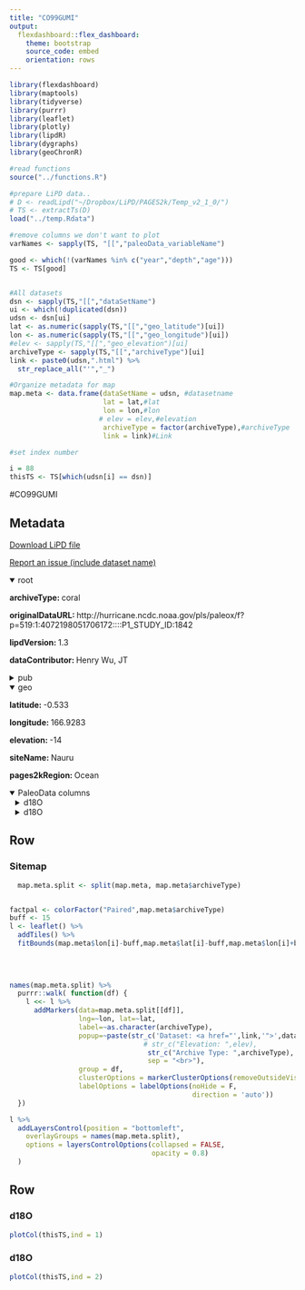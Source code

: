 ```yaml
---
title: "CO99GUMI"
output: 
  flexdashboard::flex_dashboard:
    theme: bootstrap
    source_code: embed
    orientation: rows
---
```


```r
library(flexdashboard)
library(maptools)
library(tidyverse)
library(purrr)
library(leaflet)
library(plotly)
library(lipdR)
library(dygraphs)
library(geoChronR)

#read functions
source("../functions.R")

#prepare LiPD data..
# D <- readLipd("~/Dropbox/LiPD/PAGES2k/Temp_v2_1_0/")
# TS <- extractTs(D)
load("../temp.Rdata")

#remove columns we don't want to plot
varNames <- sapply(TS, "[[","paleoData_variableName")

good <- which(!(varNames %in% c("year","depth","age")))
TS <- TS[good]


#All datasets
dsn <- sapply(TS,"[[","dataSetName")
ui <- which(!duplicated(dsn))
udsn <- dsn[ui]
lat <- as.numeric(sapply(TS,"[[","geo_latitude")[ui])
lon <- as.numeric(sapply(TS,"[[","geo_longitude")[ui])
#elev <- sapply(TS,"[[","geo_elevation")[ui]
archiveType <- sapply(TS,"[[","archiveType")[ui]
link <- paste0(udsn,".html") %>% 
  str_replace_all("'","_")

#Organize metadata for map
map.meta <- data.frame(dataSetName = udsn, #datasetname
                       lat = lat,#lat
                       lon = lon,#lon
                      # elev = elev,#elevation
                       archiveType = factor(archiveType),#archiveType
                       link = link)#Link

#set index number

i = 88
thisTS <- TS[which(udsn[i] == dsn)]
```
#CO99GUMI

Metadata {.sidebar}
-------------------------------------
[Download LiPD file](CO99GUMI.lpd)
            

[Report an issue (include dataset name)](https://github.com/nickmckay/LiPDverse/issues)

<details open style="margin-left: 0px">
<summary>root</summary>
<p style="margin-left: 0px"><strong>archiveType: </strong>coral
<p style="margin-left: 0px"><strong>originalDataURL: </strong>http://hurricane.ncdc.noaa.gov/pls/paleox/f?p=519:1:4072198051706172::::P1_STUDY_ID:1842
<p style="margin-left: 0px"><strong>lipdVersion: </strong>1.3
<p style="margin-left: 0px"><strong>dataContributor: </strong>Henry Wu, JT
</details>
<details>
<summary>pub</summary>
<details style="margin-left: 10px">
<summary>pub1</summary>
<p style="margin-left: 10px"><strong>author: </strong>Guilderson, Thomas P. , Schrag, Daniel P.
<p style="margin-left: 10px"><strong>citeKey: </strong>guilderson1999reliability
<p style="margin-left: 10px"><strong>journal: </strong>Paleoceanography
<p style="margin-left: 10px"><strong>volume: </strong>14
<p style="margin-left: 10px"><strong>pages: </strong>-7
<p style="margin-left: 10px"><strong>pubYear: </strong>1999
<p style="margin-left: 10px"><strong>title: </strong>Reliability of coral isotope records from the Western Pacific Warm Pool: A comparison using age-optimized records
<p style="margin-left: 10px"><strong>DOI: </strong>10.1029/1999PA900024
</details>
<details style="margin-left: 10px">
<summary>pub2</summary>
<p style="margin-left: 10px"><strong>author: </strong>Tierney, Jessica E. , Abram, Nerilie J. , Anchukaitis, Kevin J. , Evans, Michael N. , Giry, Cyril , Kilbourne, K. Halimeda , Saenger, Casey P. , Wu, Henry C. , Zinke, Jens
<p style="margin-left: 10px"><strong>citeKey: </strong>tierney2015tropical
<p style="margin-left: 10px"><strong>pubYear: </strong>2015
<p style="margin-left: 10px"><strong>DOI: </strong>10.1002/2014PA002717
</details>
<details style="margin-left: 10px">
<summary>pub3</summary>
<p style="margin-left: 10px"><strong>author: </strong>Guilderson, T.P.
<p style="margin-left: 10px"><strong>citeKey: </strong>guilderson1999ocean2khrDataCitation
<p style="margin-left: 10px"><strong>title: </strong>Ocean2kHR-PacificNauruGuilderson1999
</details>
</details>
<details open style="margin-left: 0px">
<summary>geo</summary>
<p style="margin-left: 0px"><strong>latitude: </strong>-0.533
<p style="margin-left: 0px"><strong>longitude: </strong>166.9283
<p style="margin-left: 0px"><strong>elevation: </strong>-14
<p style="margin-left: 0px"><strong>siteName: </strong>Nauru
<p style="margin-left: 0px"><strong>pages2kRegion: </strong>Ocean
</details>
<details open>
<summary>PaleoData columns</summary>
<details style="margin-left: 10px">
<summary>d18O</summary>
<p style="margin-left: 10px"><strong>TSid: </strong>CO99GUMI01A
<p style="margin-left: 10px"><strong>variableName: </strong>d18O
<p style="margin-left: 10px"><strong>units: </strong>permil
<p style="margin-left: 10px"><strong>description: </strong>carbonate
<details>
<summary>interpretation</summary>
<details style="margin-left: 20px">
<summary>1</summary>
<p style="margin-left: 20px"><strong>basis: </strong>Local  precipitation  and  SST  anomalies  at  Nauru,  indicative  of  the  state  of  the  Southern  Oscillation,  are  faithfully  recorded  in  coral  ?80  over  the  100  year  long  time  series  of  the  two  corals  analyzed
<p style="margin-left: 20px"><strong>interpDirection: </strong>decrease/increase
<p style="margin-left: 20px"><strong>scope: </strong>climate
<p style="margin-left: 20px"><strong>variable: </strong>temperature and salinity
<p style="margin-left: 20px"><strong>variableDetail: </strong>sea surface
</details>
<details style="margin-left: 20px">
<summary>2</summary>
<p style="margin-left: 20px"><strong>direction: </strong>decrease
<p style="margin-left: 20px"><strong>inferredMaterial: </strong>seawater
<p style="margin-left: 20px"><strong>integrationTime: </strong><1
<p style="margin-left: 20px"><strong>integrationTimeBasis: </strong>we created a preliminary age model using the seasonal (doublet) structure of the respective d13C time series. The age model of Nauru 2 was then optimized through linear mapping of the coral d18O to the local precipitation record with an estimated error of 2-3 months. Over the interval where the two corals have similar sampling resolution (i.e., 1 and 2 mm density) the Nauru 1 d18O record was linearly mapped to the Nauru 2 d18O record
<p style="margin-left: 20px"><strong>integrationTimeUnits: </strong>month
<p style="margin-left: 20px"><strong>mathematicalRelation: </strong>linear
<p style="margin-left: 20px"><strong>scope: </strong>isotope
<p style="margin-left: 20px"><strong>variable: </strong>Temperature_water
</details>
<details style="margin-left: 20px">
<summary>3</summary>
<p style="margin-left: 20px"><strong>direction: </strong>increase
<p style="margin-left: 20px"><strong>inferredMaterial: </strong>seawater
<p style="margin-left: 20px"><strong>integrationTimeBasis: </strong>"we created a preliminary age model using the seasonal (doublet) structure of the respective d13C time series. The age model of Nauru 2 was then optimized through linear mapping of the coral d18O to the local precipitation record with an estimated error of 2-3 months. Over the interval where the two corals have similar sampling resolution (i.e., 1 and 2 mm density) the Nauru 1 d18O record was linearly mapped to the Nauru 2 d18O record"
<p style="margin-left: 20px"><strong>integrationTimeUnits: </strong>month
<p style="margin-left: 20px"><strong>mathematicalRelation: </strong>linear
<p style="margin-left: 20px"><strong>scope: </strong>isotope
<p style="margin-left: 20px"><strong>variable: </strong>Salinity_water
</details>
</details>
</details>
<details style="margin-left: 10px">
<summary>d18O</summary>
<p style="margin-left: 10px"><strong>TSid: </strong>CO99GUMI01B
<p style="margin-left: 10px"><strong>variableName: </strong>d18O
<p style="margin-left: 10px"><strong>units: </strong>permil
<p style="margin-left: 10px"><strong>description: </strong>carbonate
<details>
<summary>interpretation</summary>
<details style="margin-left: 20px">
<summary>1</summary>
<p style="margin-left: 20px"><strong>direction: </strong>decrease
<p style="margin-left: 20px"><strong>inferredMaterial: </strong>seawater
<p style="margin-left: 20px"><strong>integrationTime: </strong>3
<p style="margin-left: 20px"><strong>integrationTimeBasis: </strong>we created a preliminary age model using the seasonal (doublet) structure of the respective d13C time series. The age model of Nauru 2 was then optimized through linear mapping of the coral d18O to the local precipitation record with an estimated error of 2-3 months. Over the interval where the two corals have similar sampling resolution (i.e., 1 and 2 mm density) the Nauru 1 d18O record was linearly mapped to the Nauru 2 d18O record
<p style="margin-left: 20px"><strong>integrationTimeUnits: </strong>months
<p style="margin-left: 20px"><strong>mathematicalRelation: </strong>linear
<p style="margin-left: 20px"><strong>scope: </strong>isotope
<p style="margin-left: 20px"><strong>variable: </strong>Temperature_water
</details>
<details style="margin-left: 20px">
<summary>2</summary>
<p style="margin-left: 20px"><strong>direction: </strong>increase
<p style="margin-left: 20px"><strong>inferredMaterial: </strong>seawater
<p style="margin-left: 20px"><strong>integrationTimeBasis: </strong>"we created a preliminary age model using the seasonal (doublet) structure of the respective d13C time series. The age model of Nauru 2 was then optimized through linear mapping of the coral d18O to the local precipitation record with an estimated error of 2-3 months. Over the interval where the two corals have similar sampling resolution (i.e., 1 and 2 mm density) the Nauru 1 d18O record was linearly mapped to the Nauru 2 d18O record"
<p style="margin-left: 20px"><strong>integrationTimeUnits: </strong>months
<p style="margin-left: 20px"><strong>mathematicalRelation: </strong>linear
<p style="margin-left: 20px"><strong>scope: </strong>isotope
<p style="margin-left: 20px"><strong>variable: </strong>Salinity_water
</details>
</details>
</details>

Row
-----------------------------------------------------------------------

### Sitemap

```r
  map.meta.split <- split(map.meta, map.meta$archiveType)


factpal <- colorFactor("Paired",map.meta$archiveType)
buff <- 15
l <- leaflet() %>% 
  addTiles() %>% 
  fitBounds(map.meta$lon[i]-buff,map.meta$lat[i]-buff,map.meta$lon[i]+buff,map.meta$lat[i]+buff)
  

  
  
names(map.meta.split) %>%
  purrr::walk( function(df) {
    l <<- l %>%
      addMarkers(data=map.meta.split[[df]],
                 lng=~lon, lat=~lat,
                 label=~as.character(archiveType),
                 popup=~paste(str_c('Dataset: <a href="',link,'">',dataSetName,'</a>'),
                                 # str_c("Elevation: ",elev),
                                  str_c("Archive Type: ",archiveType),
                                  sep = "<br>"),
                 group = df,
                 clusterOptions = markerClusterOptions(removeOutsideVisibleBounds = F),
                 labelOptions = labelOptions(noHide = F,
                                             direction = 'auto'))
  })

l %>%
  addLayersControl(position = "bottomleft",
    overlayGroups = names(map.meta.split),
    options = layersControlOptions(collapsed = FALSE,
                                   opacity = 0.8)
  )
```

Row {.tabset .tabset-fade}
-----------------------------------------------------------------------

### d18O
```r
plotCol(thisTS,ind = 1)
```

### d18O
```r
plotCol(thisTS,ind = 2)
```
